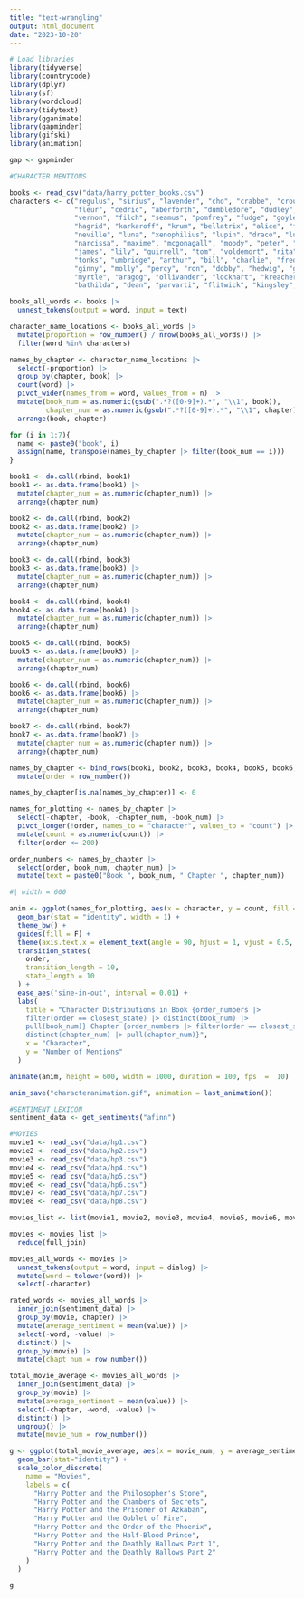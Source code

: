 ```yaml
---
title: "text-wrangling"
output: html_document
date: "2023-10-20"
---
```


```r

# Load libraries
library(tidyverse)
library(countrycode)
library(dplyr)
library(sf)
library(wordcloud)
library(tidytext)
library(gganimate)
library(gapminder)
library(gifski)
library(animation)

gap <- gapminder

#CHARACTER MENTIONS

books <- read_csv("data/harry_potter_books.csv")
characters <- c("regulus", "sirius", "lavender", "cho", "crabbe", "crouch", 
                "fleur", "cedric", "aberforth", "dumbledore", "dudley", "petunia",
                "vernon", "filch", "seamus", "pomfrey", "fudge", "goyle", "hermione", 
                "hagrid", "karkaroff", "krum", "bellatrix", "alice", "frank", 
                "neville", "luna", "xenophilius", "lupin", "draco", "lucius", 
                "narcissa", "maxime", "mcgonagall", "moody", "peter", "harry", 
                "james", "lily", "quirrell", "tom", "voldemort", "rita", "snape", 
                "tonks", "umbridge", "arthur", "bill", "charlie", "fred", "george", 
                "ginny", "molly", "percy", "ron", "dobby", "hedwig", "grawp",
                "myrtle", "aragog", "ollivander", "lockhart", "kreacher", "stan",
                "bathilda", "dean", "parvarti", "flitwick", "kingsley", "sprout")

books_all_words <- books |>
  unnest_tokens(output = word, input = text)

character_name_locations <- books_all_words |>
  mutate(proportion = row_number() / nrow(books_all_words)) |>
  filter(word %in% characters)

names_by_chapter <- character_name_locations |>
  select(-proportion) |>
  group_by(chapter, book) |>
  count(word) |>
  pivot_wider(names_from = word, values_from = n) |>
  mutate(book_num = as.numeric(gsub(".*?([0-9]+).*", "\\1", book)), 
         chapter_num = as.numeric(gsub(".*?([0-9]+).*", "\\1", chapter))) |>
  arrange(book, chapter)

for (i in 1:7){
  name <- paste0("book", i)
  assign(name, transpose(names_by_chapter |> filter(book_num == i)))
}

book1 <- do.call(rbind, book1)
book1 <- as.data.frame(book1) |>
  mutate(chapter_num = as.numeric(chapter_num)) |>
  arrange(chapter_num)

book2 <- do.call(rbind, book2)
book2 <- as.data.frame(book2) |>
  mutate(chapter_num = as.numeric(chapter_num)) |>
  arrange(chapter_num)

book3 <- do.call(rbind, book3)
book3 <- as.data.frame(book3) |>
  mutate(chapter_num = as.numeric(chapter_num)) |>
  arrange(chapter_num)

book4 <- do.call(rbind, book4)
book4 <- as.data.frame(book4) |>
  mutate(chapter_num = as.numeric(chapter_num)) |>
  arrange(chapter_num)

book5 <- do.call(rbind, book5)
book5 <- as.data.frame(book5) |>
  mutate(chapter_num = as.numeric(chapter_num)) |>
  arrange(chapter_num)

book6 <- do.call(rbind, book6)
book6 <- as.data.frame(book6) |>
  mutate(chapter_num = as.numeric(chapter_num)) |>
  arrange(chapter_num)

book7 <- do.call(rbind, book7)
book7 <- as.data.frame(book7) |>
  mutate(chapter_num = as.numeric(chapter_num)) |>
  arrange(chapter_num)

names_by_chapter <- bind_rows(book1, book2, book3, book4, book5, book6, book7) |>
  mutate(order = row_number())

names_by_chapter[is.na(names_by_chapter)] <- 0

names_for_plotting <- names_by_chapter |>
  select(-chapter, -book, -chapter_num, -book_num) |>
  pivot_longer(!order, names_to = "character", values_to = "count") |>
  mutate(count = as.numeric(count)) |>
  filter(order <= 200)

order_numbers <- names_by_chapter |>
  select(order, book_num, chapter_num) |>
  mutate(text = paste0("Book ", book_num, " Chapter ", chapter_num))

```

```r
#| width = 600

anim <- ggplot(names_for_plotting, aes(x = character, y = count, fill = character)) +
  geom_bar(stat = "identity", width = 1) +
  theme_bw() +
  guides(fill = F) +
  theme(axis.text.x = element_text(angle = 90, hjust = 1, vjust = 0.5, size = 12)) + 
  transition_states(
    order,
    transition_length = 10,
    state_length = 10
  ) +
  ease_aes('sine-in-out', interval = 0.01) + 
  labs(
    title = "Character Distributions in Book {order_numbers |> 
    filter(order == closest_state) |> distinct(book_num) |> 
    pull(book_num)} Chapter {order_numbers |> filter(order == closest_state) |> 
    distinct(chapter_num) |> pull(chapter_num)}",
    x = "Character",
    y = "Number of Mentions"
  )

animate(anim, height = 600, width = 1000, duration = 100, fps  =  10)

anim_save("characteranimation.gif", animation = last_animation())

```

```r

#SENTIMENT LEXICON
sentiment_data <- get_sentiments("afinn")

#MOVIES
movie1 <- read_csv("data/hp1.csv")
movie2 <- read_csv("data/hp2.csv")
movie3 <- read_csv("data/hp3.csv")
movie4 <- read_csv("data/hp4.csv")
movie5 <- read_csv("data/hp5.csv")
movie6 <- read_csv("data/hp6.csv")
movie7 <- read_csv("data/hp7.csv")
movie8 <- read_csv("data/hp8.csv")

movies_list <- list(movie1, movie2, movie3, movie4, movie5, movie6, movie7, movie8)

movies <- movies_list |>
  reduce(full_join)

movies_all_words <- movies |>
  unnest_tokens(output = word, input = dialog) |>
  mutate(word = tolower(word)) |>
  select(-character)

rated_words <- movies_all_words |> 
  inner_join(sentiment_data) |>
  group_by(movie, chapter) |>
  mutate(average_sentiment = mean(value)) |>
  select(-word, -value) |>
  distinct() |>
  group_by(movie) |>
  mutate(chapt_num = row_number())

total_movie_average <- movies_all_words |> 
  inner_join(sentiment_data) |>
  group_by(movie) |>
  mutate(average_sentiment = mean(value)) |>
  select(-chapter, -word, -value) |>
  distinct() |>
  ungroup() |>
  mutate(movie_num = row_number())

g <- ggplot(total_movie_average, aes(x = movie_num, y = average_sentiment, color = movie)) +
  geom_bar(stat="identity") +
  scale_color_discrete(
    name = "Movies",
    labels = c(
      "Harry Potter and the Philosopher's Stone",
      "Harry Potter and the Chambers of Secrets",
      "Harry Potter and the Prisoner of Azkaban",
      "Harry Potter and the Goblet of Fire",
      "Harry Potter and the Order of the Phoenix",
      "Harry Potter and the Half-Blood Prince",
      "Harry Potter and the Deathly Hallows Part 1",
      "Harry Potter and the Deathly Hallows Part 2"
    )
  )

g
```

